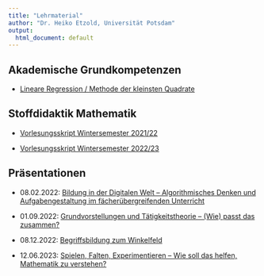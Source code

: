 ```yaml
---
title: "Lehrmaterial"
author: "Dr. Heiko Etzold, Universität Potsdam"
output:
  html_document: default
---
```


## Akademische Grundkompetenzen

* [Lineare Regression / Methode der kleinsten Quadrate](linReg/linReg.html)

## Stoffdidaktik Mathematik

* [Vorlesungsskript Wintersemester 2021/22](https://stoffdidaktik.heiko-etzold.de/2021)

* [Vorlesungsskript Wintersemester 2022/23](https://stoffdidaktik.heiko-etzold.de)

## Präsentationen

* 08.02.2022: [Bildung in der Digitalen Welt -- Algorithmisches Denken und Aufgabengestaltung im fächerübergreifenden Unterricht](praesis/2022-02-08-Etzold-AlgorithmenAufgaben.pdf)

* 01.09.2022: [Grundvorstellungen und Tätigkeitstheorie -- (Wie) passt das zusammen?](praesis/2022-09-01-Etzold-TaetigkeitstheorieGrundvorstellung.pdf)

* 08.12.2022: [Begriffsbildung zum Winkelfeld](praesis/2022-12-08-Etzold-Winkel.pdf)

* 12.06.2023: [Spielen, Falten, Experimentieren -- Wie soll das helfen, Mathematik zu verstehen?](praesis/2023-06-12-Etzold-SpielenFaltenExperimentieren)
